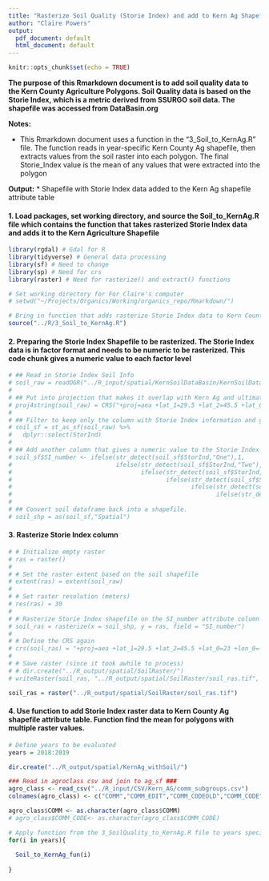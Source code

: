 ```yaml
---
title: "Rasterize Soil Quality (Storie Index) and add to Kern Ag Shapefile, and add agroclasses"
author: "Claire Powers"
output:
  pdf_document: default
  html_document: default
---
```


```r
knitr::opts_chunk$set(echo = TRUE)
```

**The purpose of this Rmarkdown document is to add soil quality data to the Kern County Agriculture Polygons. Soil Quality data is based on the Storie Index, which is a metric derived from SSURGO soil data. The shapefile was accessed from DataBasin.org**

**Notes:**   

  * This Rmarkdown document uses a function in the "3_Soil_to_KernAg.R" file. The function reads in year-specific Kern County Ag shapefile, then extracts values from the soil raster into each polygon. The final Storie_Index value is the mean of any values that were extracted into the polygon

**Output:**
* Shapefile with Storie Index data added to the Kern Ag shapefile attribute table


#### 1. Load packages, set working directory, and source the Soil_to_KernAg.R file which contains the function that takes rasterized Storie Index data and adds it to the Kern Agriculture Shapefile
```r

library(rgdal) # Gdal for R
library(tidyverse) # General data processing
library(sf) # Need to change 
library(sp) # Need for crs 
library(raster) # Need for rasterize() and extract() functions

# Set working directory for For Claire's computer
# setwd("~/Projects/Organics/Working/organics_repo/Rmarkdown/")

# Bring in function that adds rasterize Storie Index data to Kern Country Agriculture attribute table 
source("../R/3_Soil_to_KernAg.R")
```

#### 2. Preparing the Storie Index Shapefile to be rasterized. The Storie Index data is in factor format and needs to be numeric to be rasterized. This code chunk gives a numeric value to each factor level
```r
# ## Read in Storie Index Soil Info
# soil_raw = readOGR("../R_input/spatial/KernSoilDataBasin/KernSoilData_QGISreproj.shp")
# 
# ## Put into projection that makes it overlap with Kern Ag and ultimately all over spatial data
# proj4string(soil_raw) = CRS("+proj=aea +lat_1=29.5 +lat_2=45.5 +lat_0=23 +lon_0=-96 +x_0=0 +y_0=0 +ellps=GRS80 +towgs84=0,0,0,0,0,0,0 +units=m +no_defs")
# 
# ## Filter to keep only the column with Storie Index information and geometry (Geometry stays by default unless the dataframe is switched to a basic DF and geometries are removed)
# soil_sf = st_as_sf(soil_raw) %>% 
#   dplyr::select(StorInd)
# 
# ## Add another column that gives a numeric value to the Storie Index soil rating. NA values given to values that were desginated NA or Not appropriate for SI rating 
# soil_sf$SI_number <- ifelse(str_detect(soil_sf$StorInd,"One"),1,
#                             ifelse(str_detect(soil_sf$StorInd,"Two"),2,
#                                    ifelse(str_detect(soil_sf$StorInd,"Three"),3,
#                                           ifelse(str_detect(soil_sf$StorInd,"Four"),4,
#                                                  ifelse(str_detect(soil_sf$StorInd,"Five"),5,
#                                                         ifelse(str_detect(soil_sf$StorInd,"Six"),6,NA))))))
# 
# ## Convert soil dataframe back into a shapefile. 
# soil_shp = as(soil_sf,"Spatial")
```

#### 3. Rasterize Storie Index column
```r
# # Initialize empty raster
# ras = raster() 
# 
# # Set the raster extent based on the soil shapefile
# extent(ras) = extent(soil_raw) 
# 
# # Set raster resolution (meters)
# res(ras) = 30 
# 
# # Rasterize Storie Index shapefile on the SI_number attribute column
# soil_ras = rasterize(x = soil_shp, y = ras, field = "SI_number")
# 
# # Define the CRS again
# crs(soil_ras) = "+proj=aea +lat_1=29.5 +lat_2=45.5 +lat_0=23 +lon_0=-96 +x_0=0 +y_0=0 +ellps=GRS80 +towgs84=0,0,0,0,0,0,0 +units=m +no_defs"
# 
# # Save raster (since it took awhile to process)
# # dir.create("../R_output/spatial/SoilRaster/")
# writeRaster(soil_ras, "../R_output/spatial/SoilRaster/soil_ras.tif", overwrite = T)

soil_ras = raster("../R_output/spatial/SoilRaster/soil_ras.tif")
```

#### 4. Use function to add Storie Index raster data to Kern County Ag shapefile attribute table. Function find the mean for polygons with multiple raster values. 
```r
# Define years to be evaluated
years = 2018:2019

dir.create("../R_output/spatial/KernAg_withSoil/")

### Read in agroclass csv and join to ag_sf ###
agro_class <- read_csv("../R_input/CSV/Kern_AG/comm_subgroups.csv")
colnames(agro_class) <- c("COMM","COMM_EDIT","COMM_CODEOLD","COMM_CODE","GENUS","AGROCLASS","FAMILY")

agro_class$COMM <- as.character(agro_class$COMM)
# agro_class$COMM_CODE<- as.character(agro_class$COMM_CODE)

# Apply function from the 3_SoilQuality_to_KernAg.R file to years specified. See notes in function for more details 
for(i in years){
  
  Soil_to_KernAg_fun(i)
  
}

```



